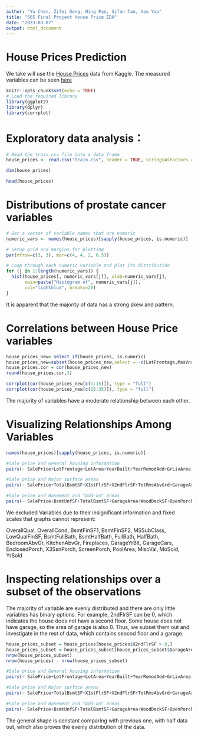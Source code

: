 ```yaml
---
author: "Yu Chen, Zifei Dong, Ning Pan, Sifan Tao, Yao Yao"
title: "565 Final Project House Price EDA"
date: "2023-03-07"
output: html_document
---
```



House Prices Prediction
===

We take will use the [House Prices](https://www.kaggle.com/competitions/house-prices-advanced-regression-techniques/data) data from Kaggle. The measured variables can be seen [here](https://github.com/Agaresd47/House_Price_Prediction/blob/main/house-prices-advanced-regression-techniques/Data%20Description.pdf)
```r
knitr::opts_chunk$set(echo = TRUE)
# Load the required library
library(ggplot2)
library(dplyr)
library(corrplot)
```




Exploratory data analysis：
===

```r
# Read the train.csv file into a data frame
house_prices <- read.csv("train.csv", header = TRUE, stringsAsFactors = FALSE)

dim(house_prices)
```


```r
head(house_prices)
```




Distributions of prostate cancer variables
===
```r
# Get a vector of variable names that are numeric
numeric_vars <- names(house_prices)[sapply(house_prices, is.numeric)]

# Setup grid and margins for plotting
par(mfrow=c(3, 3), mar=c(4, 4, 2, 0.5))

# Loop through each numeric variable and plot its distribution
for (j in 1:length(numeric_vars)) {
  hist(house_prices[, numeric_vars[j]], xlab=numeric_vars[j],
       main=paste("Histogram of", numeric_vars[j]),
       col="lightblue", breaks=20)
}
```

It is apparent that the majority of data has a strong skew and pattern. 

Correlations between House Price variables
===

```r

house_prices_new= select_if(house_prices, is.numeric)
house_prices_new=subset(house_prices_new,select = -c(LotFrontage,MasVnrArea,GarageYrBlt) )
house_prices.cor = cor(house_prices_new)
round(house_prices.cor,3)
```


```r

corrplot(cor(house_prices_new[c(1:15)]), type = "full")
corrplot(cor(house_prices_new[c(15:35)]), type = "full")
```

The majority of variables have a moderate relationship between each other. 


Visualizing Relationships Among Variables
===

```r
names(house_prices)[sapply(house_prices, is.numeric)]
```


```r
#Sale price and General housing information
pairs(~ SalePrice+LotFrontage+LotArea+YearBuilt+YearRemodAdd+GrLivArea, data=house_prices)

#Sale price and Major surface areas
pairs(~ SalePrice+TotalBsmtSF+X1stFlrSF+X2ndFlrSF+TotRmsAbvGrd+GarageArea, data=house_prices)

#Sale price and Basement and "Add-on" areas 
pairs(~ SalePrice+BsmtUnfSF+TotalBsmtSF+GarageArea+WoodDeckSF+OpenPorchSF, data=house_prices)

```

We excluded Variables due to their insignificant information and fixed scales that graphs cannot represent: 

OverallQual, OverallCond, BsmtFinSF1, BsmtFinSF2, MSSubClass, LowQualFinSF, BsmtFullBath, BsmtHalfBath, FullBath, HalfBath, BedroomAbvGr, KitchenAbvGr, Fireplaces, GarageYrBlt, GarageCars, EnclosedPorch, X3SsnPorch, ScreenPorch, PoolArea, MiscVal, MoSold, YrSold


Inspecting relationships over a subset of the observations
===

The majority of variable are evenly distributed and there are only little variables has binary options. For example, 2ndFlrSF can be 0, which indicates the house does not have a second floor. Some house does not have garage, so the area of garage is also 0. Thus, we subset them out and investigate in the rest of data, which contains seocnd floor and a garage. 

```r
house_prices_subset = house_prices[house_prices$X2ndFlrSF > 0,]
house_prices_subset = house_prices_subset[house_prices_subset$GarageArea > 0,]
nrow(house_prices_subset)
nrow(house_prices) - nrow(house_prices_subset)

#Sale price and General housing information
pairs(~ SalePrice+LotFrontage+LotArea+YearBuilt+YearRemodAdd+GrLivArea, data=house_prices_subset)

#Sale price and Major surface areas
pairs(~ SalePrice+TotalBsmtSF+X1stFlrSF+X2ndFlrSF+TotRmsAbvGrd+GarageArea, data=house_prices_subset)

#Sale price and Basement and "Add-on" areas 
pairs(~ SalePrice+BsmtUnfSF+TotalBsmtSF+GarageArea+WoodDeckSF+OpenPorchSF, data=house_prices_subset)
```


The general shape is constant comparing with previous one, with half data out, which also proves the evenly distribution of the data.


